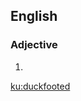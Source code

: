 {{also|duck-footed}}
==English==

===Adjective===
{{en-adj}}

# {{alternative spelling of|duck-footed|lang=en}}

[[ku:duckfooted]]